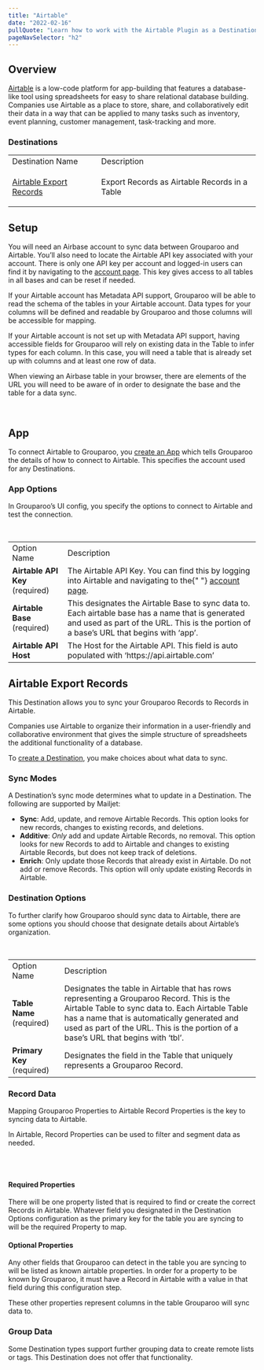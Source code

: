```yaml
---
title: "Airtable"
date: "2022-02-16"
pullQuote: "Learn how to work with the Airtable Plugin as a Destination. Grouparoo helps connect your centralized data to business tools like Airtable."
pageNavSelector: "h2"
---
```


<PluginDocsLinks plugin="Airtable" />

## Overview

[Airtable](https://airtable.com/) is a low-code platform for app-building that features a database-like tool using spreadsheets for easy to share relational database building. Companies use Airtable as a place to store, share, and collaboratively edit their data in a way that can be applied to many tasks such as inventory, event planning, customer management, task-tracking and more.

### Destinations

<table className='docTable'>
    <tablebody>
  <tr>
   <td>Destination Name
   </td>
   <td>Description
   </td>
  </tr>
  <tr>
   <td>

<a href="#airtable-export-records">Airtable Export Records</a>
   </td>
   <td>Export Records as Airtable Records in a Table
   </td>
  </tr>
  </tablebody>
</table>

## Setup

You will need an Airbase account to sync data between Grouparoo and Airtable. You’ll also need to locate the Airtable API key associated with your account. There is only one API key per account and logged-in users can find it by navigating to the [account page](https://airtable.com/account). This key gives access to all tables in all bases and can be reset if needed.

If your Airtable account has Metadata API support, Grouparoo will be able to read the schema of the tables in your Airtable account. Data types for your columns will be defined and readable by Grouparoo and those columns will be accessible for mapping.

If your Airtable account is not set up with Metadata API support, having accessible fields for Grouparoo will rely on existing data in the Table to infer types for each column. In this case, you will need a table that is already set up with columns and at least one row of data.

When viewing an Airbase table in your browser, there are elements of the URL you will need to be aware of in order to designate the base and the table for a data sync.

<ImageInBrowserFrame
  src="/images/docs/integrations/airtable/setup/setup-1.png"
  alt="Airtable URL with Base and Table Names"
  width={733}
  height={83}
/>
<br />

## App

To connect Airtable to Grouparoo, you [create an App](https://www.grouparoo.com/docs/config/apps) which tells Grouparoo the details of how to connect to Airtable. This specifies the account used for any Destinations.

### App Options

In Grouparoo’s UI config, you specify the options to connect to Airtable and test the connection.

<ImageInBrowserFrame
  src="/images/docs/integrations/airtable/app/options.png"
  alt="Airtable App Options"
  width={733}
  height={349}
/>
<br />

<table className="docTable">
  <tablebody>
    <tr>
      <td>Option Name</td>
      <td>Description</td>
    </tr>
    <tr>
      <td>
        <strong>Airtable API Key</strong> (required)
      </td>
      <td>
        The Airtable API Key. You can find this by logging into Airtable and
        navigating to the{" "}
        <a href="https://airtable.com/account">account page</a>.
      </td>
    </tr>
    <tr>
      <td>
        <strong>Airtable Base</strong> (required)
      </td>
      <td>
        This designates the Airtable Base to sync data to. Each airtable base
        has a name that is generated and used as part of the URL. This is the
        portion of a base’s URL that begins with ‘app’.
      </td>
    </tr>
    <tr>
      <td>
        <strong>Airtable API Host</strong>
      </td>
      <td>
        The Host for the Airtable API. This field is auto populated with
        ‘https://api.airtable.com’
      </td>
    </tr>
  </tablebody>
</table>

## Airtable Export Records

This Destination allows you to sync your Grouparoo Records to Records in Airtable.

Companies use Airtable to organize their information in a user-friendly and collaborative environment that gives the simple structure of spreadsheets the additional functionality of a database.

To [create a Destination](https://www.grouparoo.com/docs/config/destinations), you make choices about what data to sync.

### Sync Modes

A Destination’s sync mode determines what to update in a Destination. The following are supported by Mailjet:

- **Sync**: Add, update, and remove Airtable Records. This option looks for new records, changes to existing records, and deletions.
- **Additive**: _Only_ add and update Airtable Records, no removal. This option looks for new Records to add to Airtable and changes to existing Airtable Records, but does not keep track of deletions.
- **Enrich**: Only update those Records that already exist in Airtable. Do not add or remove Records. This option will only update existing Records in Airtable.

### Destination Options

To further clarify how Grouparoo should sync data to Airtable, there are some options you should choose that designate details about Airtable’s organization.

<ImageInBrowserFrame
  src="/images/docs/integrations/airtable/export-records/options.png"
  alt="Airtable Export Records Options"
  width={733}
  height={203}
/>
<br />

<table className="docTable">
  <tablebody>
    <tr>
      <td>Option Name</td>
      <td>Description</td>
    </tr>
    <tr>
      <td>
        <strong>Table Name</strong> (required)
      </td>
      <td>
        Designates the table in Airtable that has rows representing a Grouparoo
        Record. This is the Airtable Table to sync data to. Each Airtable Table
        has a name that is automatically generated and used as part of the URL.
        This is the portion of a base’s URL that begins with ‘tbl’.
      </td>
    </tr>
    <tr>
      <td>
        <strong>Primary Key</strong> (required)
      </td>
      <td>
        Designates the field in the Table that uniquely represents a Grouparoo
        Record.
      </td>
    </tr>
  </tablebody>
</table>

### Record Data

Mapping Grouparoo Properties to Airtable Record Properties is the key to syncing data to Airtable.

In Airtable, Record Properties can be used to filter and segment data as needed.

<ImageInBrowserFrame
  src="/images/docs/integrations/airtable/export-records/properties.png"
  alt="Airtable Export Records Properties"
  width={733}
  height={436}
/>
<br />
<br />

#### Required Properties

There will be one property listed that is required to find or create the correct Records in Airtable. Whatever field you designated in the Destination Options configuration as the primary key for the table you are syncing to will be the required Property to map.

#### Optional Properties

Any other fields that Grouparoo can detect in the table you are syncing to will be listed as known airtable properties. In order for a property to be known by Grouparoo, it must have a Record in Airtable with a value in that field during this configuration step.

These other properties represent columns in the table Grouparoo will sync data to.

### Group Data

Some Destination types support further grouping data to create remote lists or tags. This Destination does not offer that functionality.

<PluginDocsIntegrationNotes plugin="Airtable" />

